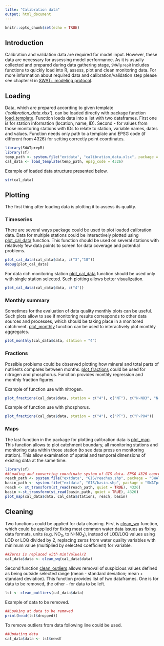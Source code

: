 ```yaml
---
title: "Calibration data"
output: html_document
---
```


```r
knitr::opts_chunk$set(echo = TRUE)
```

## Introduction

Calibration and validation data are required for model input. However, these data are necessary for assessing model performance. As it is usually collected and prepared during data gathering stage, `SWATprepR` includes functions to quickly load into R, assess, plot and clean monitoring data. For more information about required data and calibration/validation step please see chapter 6 in [SWAT+ modeling protocol](https://doi.org/10.5281/zenodo.7463395).  

## Loading

Data, which are prepared according to given template (*'calibration_data.xlsx'*), can be loaded directly with package function [load_template](../reference/load_template.html). Function loads data into a list with two dataframes. First one is for station information (location, name, ID). Second - for values from those monitoring stations with IDs to relate to station, variable names, dates and values. Function needs only path to a template and EPSG code (if different from 4326) for setting correctly point coordinates. 

```r
library(SWATprepR)
library(sf)
temp_path <- system.file("extdata", "calibration_data.xlsx", package = "SWATprepR")
cal_data <- load_template(temp_path, epsg_code = 4326)
```

Example of loaded data structure presented below.

```r
str(cal_data)
```

## Plotting 

The first thing after loading data is plotting it to assess its quality.

### Timeseries

There are several ways package could be used to plot loaded calibration data. Data for multiple stations could be interactively plotted using [plot_cal_data](../reference/plot_cal_data.html) function. This function should be used on several stations with relatively few data points to screen for data coverage and potential problems.

```r
plot_cal_data(cal_data$data, c("3","10"))
debug(plot_cal_data)
```

For data rich monitoring station [plot_cal_data](../reference/plot_cal_data.html) function should be used only with single station selected. Such plotting allows better visualization. 

```r
plot_cal_data(cal_data$data, c("4"))
```

### Monthly summary

Sometimes for the evaluation of data quality monthly plots can be useful. Such plots allow to see if monitoring results corresponds to other data sources and processes, which should be taking place in a monitored catchment. [plot_monthly](../reference/plot_monthly.html) function can be used to interactively plot monthly aggregates. 

```r
plot_monthly(cal_data$data, station = "4")
```

### Fractions

Possible problems could be observed plotting how mineral and total parts of nutrients compares between months. [plot_fractions](../reference/plot_fractions.html) could be used for nitrogen and phosphorus. Function provides monthly regression and monthly fraction figures.

Example of function use with nitrogen.

```r
plot_fractions(cal_data$data, station = c("4"), c("NT"), c("N-NO3", "N-NH4", "N-NO2"))
```

Example of function use with phosphorus.

```r
plot_fractions(cal_data$data, station = c("4"), c("PT"), c("P-PO4"))
```

### Maps

The last function in the package for plotting calibration data is [plot_map](../reference/plot_map.html). This function allows to plot catchment boundary, all monitoring stations and monitoring data within those station (to see data press on monitoring station). This allow examination of spatial and temporal dimensions of existing data at the same time. 

```r
library(sf) 
##Loading and converting coordinate system of GIS data. EPSG 4326 coordinate system should be used to get right plot. 
reach_path <- system.file("extdata", "GIS/reaches.shp", package = "SWATprepR")
basin_path <- system.file("extdata", "GIS/basin.shp", package = "SWATprepR")
reach <- st_transform(st_read(reach_path, quiet = TRUE), 4326)
basin <-st_transform(st_read(basin_path, quiet = TRUE), 4326)
plot_map(cal_data$data, cal_data$stations, reach, basin)
```

## Cleaning

Two functions could be applied for data cleaning. First is [clean_wq](../reference/clean_wq.html) function, which could be applied for fixing most common water data issues as fixing data formats, units (e.g. NO~3~, to N-NO~3~), instead of LOD/LOQ values using LOD or LOQ divided by 2, replacing zeros from water quality variables with minimum value (multiplied by selected coefficient) for variable.

```r
##Zeros is replaced with min(Value)/2
cal_data$data <- clean_wq(cal_data$data)
```

Second function [clean_outliers](../reference/clean_outliers.html) allows removal of suspicious values defined as being outside selected range (mean - standard deviation; mean + standard deviation). This function provides list of two dataframes. One is for data to be removed, the other - for data to be left. 

```r
lst <- clean_outliers(cal_data$data)
```

Example of data to be removed. 

```r
##Looking at data to be removed
print(head(lst$dropped))
```

To remove outliers from data following line could be used.

```r
##Updating data
cal_data$data <- lst$newdf
```